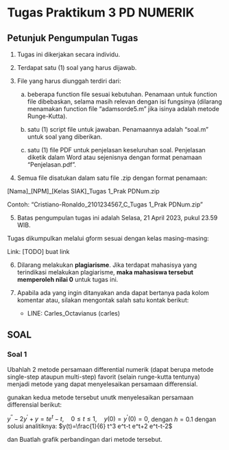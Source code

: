 # Tugas Praktikum 3 PD NUMERIK


## Petunjuk Pengumpulan Tugas

1. Tugas ini dikerjakan secara individu.

2. Terdapat satu (1) soal yang harus dijawab.

3. File yang harus diunggah terdiri dari:

    a. beberapa function file sesuai kebutuhan. Penamaan untuk function file dibebaskan, selama masih relevan dengan isi fungsinya (dilarang menamakan function file "adamsorde5.m" jika isinya adalah metode Runge-Kutta).

    b. satu (1) script file untuk jawaban. Penamaannya adalah "soal.m" untuk soal yang diberikan.

    c. satu (1) file PDF untuk penjelasan keseluruhan soal. Penjelasan diketik dalam Word atau sejenisnya dengan format penamaan "Penjelasan.pdf".

4. Semua file disatukan dalam satu file .zip dengan format penamaan:

[Nama]\_[NPM]\_[Kelas SIAK]_Tugas 1_Prak PDNum.zip

Contoh: "Cristiano-Ronaldo_2101234567_C_Tugas 1_Prak PDNum.zip"

5. Batas pengumpulan tugas ini adalah Selasa, 21 April  2023, pukul 23.59 WIB.

Tugas dikumpulkan melalui gform sesuai dengan kelas masing-masing:

Link:  [TODO] buat link


6. Dilarang melakukan **plagiarisme**. Jika terdapat mahasisya yang terindikasi melakukan plagiarisme, **maka mahasiswa tersebut memperoleh nilai 0** untuk tugas ini.

7. Apabila ada yang ingin ditanyakan anda dapat bertanya pada kolom komentar atau, silakan mengontak salah satu kontak berikut:
    * LINE: Carles_Octavianus (carles)


## SOAL

### Soal 1

Ubahlah 2 metode persamaan differential numerik (dapat berupa metode single-step ataupun multi-step) favorit (selain runge-kutta tentunya) menjadi metode yang dapat menyelesaikan persamaan differensial.

gunakan  kedua metode tersebut unutk menyelesaikan persamaan differensial berikut:

$y^{\prime \prime}-2 y^{\prime}+y=t e^t-t, \quad 0 \leq t \leq 1, \quad y(0)=y^{\prime}(0)=0$, dengan $h=0.1$ dengan solusi analitiknya: $y(t)=\frac{1}{6} t^3 e^t-t e^t+2 e^t-t-2$

dan Buatlah grafik perbandingan dari metode tersebut. 












